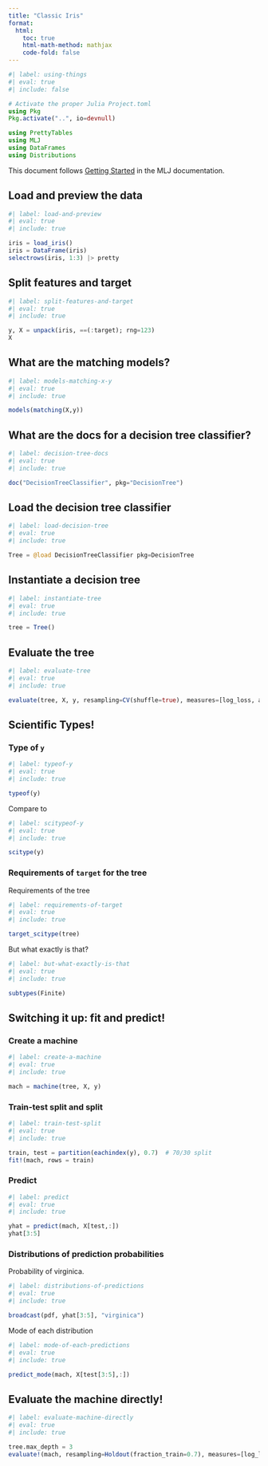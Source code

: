 ```yaml
---
title: "Classic Iris"
format:
  html:
    toc: true
    html-math-method: mathjax
    code-fold: false
---
```


```julia
#| label: using-things
#| eval: true
#| include: false

# Activate the proper Julia Project.toml
using Pkg
Pkg.activate("..", io=devnull)

using PrettyTables
using MLJ
using DataFrames
using Distributions
```

This document follows [Getting Started](https://juliaai.github.io/MLJ.jl/dev/getting_started/#Getting-Started) in the MLJ documentation.

## Load and preview the data

```julia
#| label: load-and-preview
#| eval: true
#| include: true

iris = load_iris()
iris = DataFrame(iris)
selectrows(iris, 1:3) |> pretty
```

## Split features and target

```julia
#| label: split-features-and-target
#| eval: true
#| include: true

y, X = unpack(iris, ==(:target); rng=123)
X
```

## What are the matching models?

```julia
#| label: models-matching-x-y
#| eval: true
#| include: true

models(matching(X,y))
```

## What are the docs for a decision tree classifier?

```julia
#| label: decision-tree-docs
#| eval: true
#| include: true

doc("DecisionTreeClassifier", pkg="DecisionTree")
```

## Load the decision tree classifier

```julia
#| label: load-decision-tree
#| eval: true
#| include: true

Tree = @load DecisionTreeClassifier pkg=DecisionTree
```

## Instantiate a decision tree

```julia
#| label: instantiate-tree
#| eval: true
#| include: true

tree = Tree()
```

## Evaluate the tree

```julia
#| label: evaluate-tree
#| eval: true
#| include: true

evaluate(tree, X, y, resampling=CV(shuffle=true), measures=[log_loss, accuracy], verbosity=1)
```

## Scientific Types!

### Type of `y`

```julia
#| label: typeof-y
#| eval: true
#| include: true

typeof(y)
```

Compare to

```julia
#| label: scitypeof-y
#| eval: true
#| include: true

scitype(y)
```

### Requirements of `target` for the tree

Requirements of the tree

```julia
#| label: requirements-of-target
#| eval: true
#| include: true

target_scitype(tree)
```

But what exactly is that?
```julia
#| label: but-what-exactly-is-that
#| eval: true
#| include: true

subtypes(Finite)
```

## Switching it up: fit and predict!

### Create a machine

```julia
#| label: create-a-machine
#| eval: true
#| include: true

mach = machine(tree, X, y)
```

### Train-test split and split

```julia
#| label: train-test-split
#| eval: true
#| include: true

train, test = partition(eachindex(y), 0.7)  # 70/30 split
fit!(mach, rows = train)
```

### Predict

```julia
#| label: predict
#| eval: true
#| include: true

yhat = predict(mach, X[test,:])
yhat[3:5]
```

### Distributions of prediction probabilities

Probability of virginica.

```julia
#| label: distributions-of-predictions
#| eval: true
#| include: true

broadcast(pdf, yhat[3:5], "virginica")
```

Mode of each distribution

```julia
#| label: mode-of-each-predictions
#| eval: true
#| include: true

predict_mode(mach, X[test[3:5],:])
```

## Evaluate the machine directly!

```julia
#| label: evaluate-machine-directly
#| eval: true
#| include: true

tree.max_depth = 3
evaluate!(mach, resampling=Holdout(fraction_train=0.7), measures=[log_loss, accuracy],verbosity=1)
```
